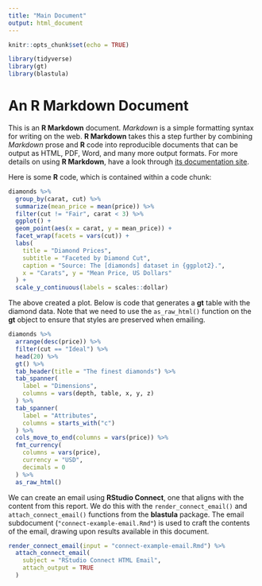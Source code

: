 ```yaml
---
title: "Main Document"
output: html_document
---
```


```r
knitr::opts_chunk$set(echo = TRUE)

library(tidyverse)
library(gt)
library(blastula)
```

# An R Markdown Document

This is an **R Markdown** document. *Markdown* is a simple formatting syntax for writing on the web. **R Markdown** takes this a step further by combining *Markdown* prose and **R** code into reproducible documents that can be output as HTML, PDF, Word, and many more output formats. For more details on using **R Markdown**, have a look through [its documentation site](https://rmarkdown.rstudio.com/docs/).

Here is some **R** code, which is contained within a code chunk:

```r

diamonds %>%
  group_by(carat, cut) %>%
  summarize(mean_price = mean(price)) %>%
  filter(cut != "Fair", carat < 3) %>%
  ggplot() +
  geom_point(aes(x = carat, y = mean_price)) +
  facet_wrap(facets = vars(cut)) +
  labs(
    title = "Diamond Prices",
    subtitle = "Faceted by Diamond Cut",
    caption = "Source: The [diamonds] dataset in {ggplot2}.",
    x = "Carats", y = "Mean Price, US Dollars"
  ) +
  scale_y_continuous(labels = scales::dollar)
```

The above created a plot. Below is code that generates a **gt** table with the diamond data. Note that we need to use the `as_raw_html()` function on the **gt** object to ensure that styles are preserved when emailing.

```r

diamonds %>%
  arrange(desc(price)) %>%
  filter(cut == "Ideal") %>%
  head(20) %>%
  gt() %>%
  tab_header(title = "The finest diamonds") %>%
  tab_spanner(
    label = "Dimensions",
    columns = vars(depth, table, x, y, z)
  ) %>%
  tab_spanner(
    label = "Attributes",
    columns = starts_with("c")
  ) %>%
  cols_move_to_end(columns = vars(price)) %>%
  fmt_currency(
    columns = vars(price),
    currency = "USD",
    decimals = 0
  ) %>%
  as_raw_html()
```

We can create an email using **RStudio Connect**, one that aligns with the content from this report. We do this with the `render_connect_email()` and `attach_connect_email()` functions from the **blastula** package. The email subdocument (`"connect-example-email.Rmd"`) is used to craft the contents of the email, drawing upon results available in this document.

```r
render_connect_email(input = "connect-example-email.Rmd") %>%
  attach_connect_email(
    subject = "RStudio Connect HTML Email",
    attach_output = TRUE
  )
```

